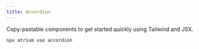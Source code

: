 ```yaml
---
title: Accordion
---
```


Copy-pastable components to get started quickly using Tailwind and JSX.

```bash
npx atrium use accordion
```
